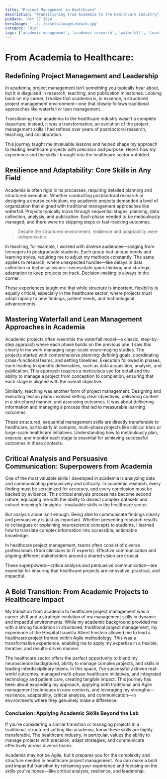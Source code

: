 ```yaml
---
title: "Project Management in Healthcare"
description: "Transitioning from Academia to the Healthcare Industry"
pubDate: 'Oct 27 2024'
heroImage: '../../assets/images/beach.jpg'
category: 'Bio'
tags: ['academic management', 'academic research', 'waterfall', 'lean', 'Agile']
---
```


# From Academia to Healthcare: 
## Redefining Project Management and Leadership

In academia, project management isn’t something you typically hear about, but it is disguised in research, teaching, and publication milestones. Looking back on my career, I realize that academia is, in essence, a structured project management environment—one that closely follows traditional approaches like waterfall or lean management. 

Transitioning from academia to the healthcare industry wasn’t a complete departure; instead, it was a transformation, an evolution of the project management skills I had refined over years of postdoctoral research, teaching, and collaboration.

This journey taught me invaluable lessons and helped shape my approach to leading healthcare projects with precision and purpose. Here’s how my experience and the skills I brought into the healthcare sector unfolded.

## Resilience and Adaptability: Core Skills in Any Field

Academia is often rigid in its processes, requiring detailed planning and structured execution. Whether conducting postdoctoral research or designing a course curriculum, my academic projects demanded a level of organization that aligned with traditional management approaches like waterfall. Projects typically move through sequential stages: planning, data collection, analysis, and publication. Each phase needed to be meticulously managed, and there were no skipping steps or fast-tracking outcomes.

> Despite the structured environment, resilience and adaptability were indispensable. 

In teaching, for example, I worked with diverse audiences—ranging from teenagers to postgraduate students. Each group had unique needs and learning styles, requiring me to adjust my methods constantly. The same applies to research, where unexpected hurdles—like delays in data collection or technical issues—necessitate quick thinking and strategic adaptation to keep projects on track. Decision-making is always in the corner.

These experiences taught me that while structure is important, flexibility is equally critical, especially in the healthcare sector, where projects must adapt rapidly to new findings, patient needs, and technological advancements.

## Mastering Waterfall and Lean Management Approaches in Academia

Academic projects often resemble the waterfall model—a classic, step-by-step approach where each phase builds on the previous one. I saw this clearly in my work managing large-scale neuroimaging studies. The projects started with comprehensive planning: defining goals, coordinating cross-functional teams, and setting timelines. Execution followed in phases, each leading to specific deliverables, such as data acquisition, analysis, and publication. This approach requires a meticulous eye for detail and the ability to manage a project from conception to completion, ensuring that each stage is aligned with the overall objective.

Similarly, teaching was another form of project management. Designing and executing lesson plans involved setting clear objectives, delivering content in a structured manner, and assessing outcomes. It was about delivering information and managing a process that led to measurable learning outcomes.

These structured, sequential management skills are directly transferable to healthcare, particularly in complex, multi-phase projects like clinical trials or large-scale healthcare initiatives. Understanding how to meticulously plan, execute, and monitor each stage is essential for achieving successful outcomes in these contexts.

## Critical Analysis and Persuasive Communication: Superpowers from Academia

One of the most valuable skills I developed in academia is analyzing data and communicating persuasively and critically. In academic research, every finding must be scrutinized for accuracy, and every conclusion must be backed by evidence. This critical analysis process has become second nature, equipping me with the ability to dissect complex datasets and extract meaningful insights—invaluable skills in the healthcare sector.

But analysis alone isn’t enough. Being able to communicate findings clearly and persuasively is just as important. Whether presenting research results to colleagues or explaining neuroscience concepts to students, I learned how to translate complex information into accessible, actionable knowledge. 

In healthcare project management, teams often consist of diverse professionals (from clinicians to IT experts). Effective communication and aligning different stakeholders around a shared vision are crucial.

These superpowers—critica analysis and persuasive communication—are essential for ensuring that healthcare projects are innovative, practical, and impactful.

## A Bold Transition: From Academic Projects to Healthcare Impact

My transition from academia to healthcare project management was a career shift and a strategic evolution of my management skills in dynamic and impactful environments. While my academic background provided me with a strong foundation in structured, traditional project management, my experience at the Hospital Israelita Albert Einstein allowed me to lead a healthcare project framed within Agile methodology. This was a transformative experience, enabling me to apply my expertise in a flexible, iterative, and results-driven manner.

The healthcare sector offers the perfect opportunity to blend my neuroscience background, ability to manage complex projects, and skills in leading interdisciplinary teams. In this space, I’ve successfully driven real-world outcomes, managed multi-phase healthcare initiatives, and integrated technology and patient care, creating tangible impact.
This journey has been about expanding my approach, applying both traditional and Agile management techniques in new contexts, and leveraging my strengths—resilience, adaptability, critical analysis, and communication—in environments where they genuinely make a difference.

### Conclusion: Applying Academic Skills Beyond the Lab

If you’re considering a similar transition or managing projects in a traditional, structured setting like academia, know these skills are highly transferable. The healthcare industry, in particular, values the ability to manage projects with precision, adapt strategies, and communicate effectively across diverse teams.

Academia may not be Agile, but it prepares you for the complexity and structure needed in healthcare project management. You can make a bold and impactful transition by reframing your experience and focusing on the skills you’ve honed—like critical analysis, resilience, and leadership.


